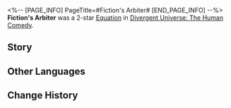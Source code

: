 <%-- [PAGE_INFO]
PageTitle=#Fiction's Arbiter#
[END_PAGE_INFO] --%>
{{Removed|Equation}}
{{Equation Infobox
|period   = The Human Comedy
|rarity   = 2
|path1    = The Hunt*5
|path2    = Remembrance*3
|effect   = Increases DMG dealt in the next turn by {{Color|h|2%}} for each {{Color|h|1%}} actual action advance effect the character receives, up to a max of {{Color|h|100%}} action advance. This effect is additionally increased against Frozen enemy targets by {{Color|h|50%}}.
|mentions = 
}}
'''Fiction's Arbiter''' was a 2-star [[Divergent Universe: The Human Comedy/Equatoins|Equation]] in [[Divergent Universe: The Human Comedy]].

==Story==
{{Description|What sins are more farcical than fiction? The traitor who betrayed an organic world, who personally executed the general who attempted to surrender, became the savior of the Third Battle of Skylanders. The bandit who swindled twelve border star systems, draining all of their money dry, became a philanthropist rarely seen in the cosmos. After a hundred years, where would be the line between good and evil?<br /><br />You lack the calm of a Candelagraph Historian and are still lost in the recklessness of fixing truth. As long as sin is not judged, the falsified deeds will continue. You will shatter their quills, bind their hands and feet, and etch judgment into their bones.<br /><br />It will be a long journey of vengeance for the wronged dead souls, forming a blood sacrifice to fiction.}}
<!--
==Gameplay Notes==
* 
-->
==Other Languages==
{{Other Languages
|en   = Fiction's Arbiter
|zhs  = 虚构裁决官
|zht  = 虛構裁決官
|ja   = {{Rubi|虚構裁判官|きょこうさいばんかん}}
|ko   = 허구 재판관
|es   = Árbitro imaginario
|fr   = Arbitre de fiction
|ru   = Воображаемый судья
|th   = ผู้พิพากษาจำแลง
|vi   = Trọng Tài Hư Cấu
|de   = Erfundener Richter
|id   = Imagined Arbiter
|pt   = Árbitro Imaginário
}}

==Change History==
{{Change History|2.7}}